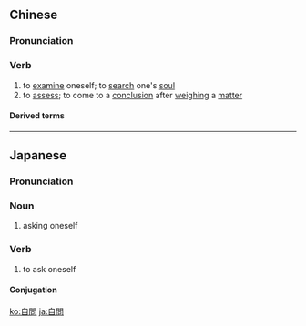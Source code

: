 {{also|自问}}
==Chinese==
{{zh-forms|s=自问}}

===Pronunciation===
{{zh-pron
|m=zìwèn
|c=zi6 man6
|cat=v
}}

===Verb===
{{zh-verb}}

# to [[examine]] oneself; to [[search]] one's [[soul]]
# to [[assess]]; to come to a [[conclusion]] after [[weigh]]ing a [[matter]]

====Derived terms====
{{zh-der|反躬自問|捫心自問|撫心自問|撫躬自問}}

----

==Japanese==
{{ja-kanjitab|じ|もん|yomi=o}}

===Pronunciation===
{{ja-pron|じもん|y=o}}

===Noun===
{{ja-noun|じもん}}

# asking oneself

===Verb===
{{ja-verb-suru|じもん}}

#to ask oneself

====Conjugation====
{{ja-suru|じもん}}

[[ko:自問]]
[[ja:自問]]